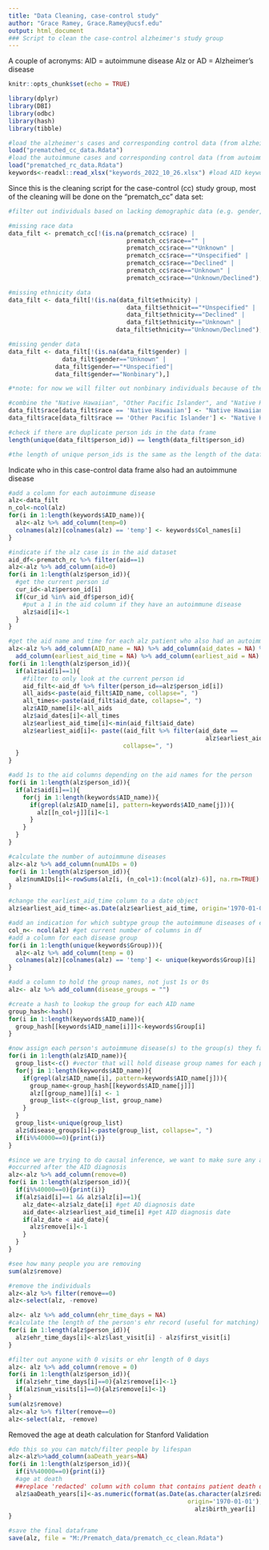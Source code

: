 ---
title: "Data Cleaning, case-control study"
author: "Grace Ramey, Grace.Ramey@ucsf.edu"
output: html_document
### Script to clean the case-control alzheimer's study group
---

A couple of acronyms:
AID = autoimmune disease
Alz or AD = Alzheimer's disease

```{r setup, include=FALSE}
knitr::opts_chunk$set(echo = TRUE)
```

```{r load libraries}
library(dplyr)
library(DBI)
library(odbc)
library(hash)
library(tibble)
```

```{r load data}
#load the alzheimer's cases and corresponding control data (from alzheimer's queries)
load("prematched_cc_data.Rdata")
#load the autoimmune cases and corresponding control data (from autoimmune queries)
load("prematched_rc_data.Rdata")
keywords<-readxl::read_xlsx("keywords_2022_10_26.xlsx") #load AID keywords
```


Since this is the cleaning script for the case-control (cc) study group, most of the cleaning will be done on the "prematch_cc" data set:
```{r clean dfs}
#filter out individuals based on lacking demographic data (e.g. gender, ethnicity, etc.)

#missing race data
data_filt <- prematch_cc[!(is.na(prematch_cc$race) | 
                                 prematch_cc$race=="" |
                                 prematch_cc$race=="*Unknown" |
                                 prematch_cc$race=="*Unspecified" |
                                 prematch_cc$race=="Declined" |
                                 prematch_cc$race=="Unknown" |
                                 prematch_cc$race=="Unknown/Declined"),]

#missing ethnicity data
data_filt <- data_filt[!(is.na(data_filt$ethnicity) | 
                                 data_filt$ethnicit=="*Unspecified" |
                                 data_filt$ethnicity=="Declined" |
                                 data_filt$ethnicity=="Unknown" |
                              data_filt$ethnicity=="Unknown/Declined"),]

#missing gender data
data_filt <- data_filt[!(is.na(data_filt$gender) |
               data_filt$gender=="Unknown" |
             data_filt$gender=="*Unspecified"|
             data_filt$gender=="Nonbinary"),]

#*note: for now we will filter out nonbinary individuals because of the small sample size of this group

#combine the "Native Hawaiian", "Other Pacific Islander", and "Native Hawaiin or Other Pacific Islander" categories
data_filt$race[data_filt$race == 'Native Hawaiian'] <- "Native Hawaiian or Other Pacific Islander"
data_filt$race[data_filt$race == 'Other Pacific Islander'] <- "Native Hawaiian or Other Pacific Islander"
```

```{r check for duplicate person ids}
#check if there are duplicate person ids in the data frame
length(unique(data_filt$person_id)) == length(data_filt$person_id)

#the length of unique person_ids is the same as the length of the dataframe, great! No need to remove any duplicates
```
Indicate who in this case-control data frame also had an autoimmune disease
```{r aid indication}
#add a column for each autoimmune disease
alz<-data_filt
n_col<-ncol(alz)
for(i in 1:length(keywords$AID_name)){
  alz<-alz %>% add_column(temp=0)
  colnames(alz)[colnames(alz) == 'temp'] <- keywords$Col_names[i]
}

#indicate if the alz case is in the aid dataset
aid_df<-prematch_rc %>% filter(aid==1)
alz<-alz %>% add_column(aid=0)
for(i in 1:length(alz$person_id)){
  #get the current person id
  cur_id<-alz$person_id[i]
  if(cur_id %in% aid_df$person_id){
    #put a 1 in the aid column if they have an autoimmune disease
    alz$aid[i]<-1
  }
}

#get the aid name and time for each alz patient who also had an autoimmune disease
alz<-alz %>% add_column(AID_name = NA) %>% add_column(aid_dates = NA) %>% 
  add_column(earliest_aid_time = NA) %>% add_column(earliest_aid = NA)
for(i in 1:length(alz$person_id)){
  if(alz$aid[i]==1){
    #filter to only look at the current person id
    aid_filt<-aid_df %>% filter(person_id==alz$person_id[i])
    all_aids<-paste(aid_filt$AID_name, collapse=", ")
    all_times<-paste(aid_filt$aid_date, collapse=", ")
    alz$AID_name[i]<-all_aids
    alz$aid_dates[i]<-all_times
    alz$earliest_aid_time[i]<-min(aid_filt$aid_date)
    alz$earliest_aid[i]<- paste((aid_filt %>% filter(aid_date ==
                                                       alz$earliest_aid_time[i]))$AID_name,
                                collapse=", ")
  }
}

#add 1s to the aid columns depending on the aid names for the person
for(i in 1:length(alz$person_id)){
  if(alz$aid[i]==1){
    for(j in 1:length(keywords$AID_name)){
      if(grepl(alz$AID_name[i], pattern=keywords$AID_name[j])){
        alz[[n_col+j]][i]<-1
      }
    }
  }
}

#calculate the number of autoimmune diseases
alz<-alz %>% add_column(numAIDs = 0)
for(i in 1:length(alz$person_id)){
  alz$numAIDs[i]<-rowSums(alz[i, (n_col+1):(ncol(alz)-6)], na.rm=TRUE)
}

#change the earliest_aid_time column to a date object
alz$earliest_aid_time<-as.Date(alz$earliest_aid_time, origin='1970-01-01')
```


```{r disease groupings}
#add an indication for which subtype group the autoimmune diseases of each patient fall into
col_n<- ncol(alz) #get current number of columns in df
#add a column for each disease group
for(i in 1:length(unique(keywords$Group))){
  alz<-alz %>% add_column(temp = 0)
  colnames(alz)[colnames(alz) == 'temp'] <- unique(keywords$Group)[i]
}

#add a column to hold the group names, not just 1s or 0s
alz<- alz %>% add_column(disease_groups = "")

#create a hash to lookup the group for each AID name
group_hash<-hash()
for(i in 1:length(keywords$AID_name)){
  group_hash[[keywords$AID_name[i]]]<-keywords$Group[i]
}

#now assign each person's autoimmune disease(s) to the group(s) they fall into
for(i in 1:length(alz$AID_name)){
  group_list<-c() #vector that will hold disease group names for each person
  for(j in 1:length(keywords$AID_name)){
    if(grepl(alz$AID_name[i], pattern=keywords$AID_name[j])){
      group_name<-group_hash[[keywords$AID_name[j]]]
      alz[[group_name]][i] <- 1
      group_list<-c(group_list, group_name)
    }
  }
  group_list<-unique(group_list)
  alz$disease_groups[i]<-paste(group_list, collapse=", ")
  if(i%%40000==0){print(i)}
}
```


```{r AID before ALZ? If so, filter those individuals out}
#since we are trying to do causal inference, we want to make sure any alz cases
#occurred after the AID diagnosis
alz<-alz %>% add_column(remove=0)
for(i in 1:length(alz$person_id)){
  if(i%%40000==0){print(i)}
  if(alz$aid[i]==1 && alz$alz[i]==1){
    alz_date<-alz$alz_date[i] #get AD diagnosis date
    aid_date<-alz$earliest_aid_time[i] #get AID diagnosis date
    if(alz_date < aid_date){
      alz$remove[i]<-1
    }
  }
}

#see how many people you are removing
sum(alz$remove)

#remove the individuals
alz<-alz %>% filter(remove==0)
alz<-select(alz, -remove)

```


```{r calculate some other important metrics for matching and quality control}
alz<- alz %>% add_column(ehr_time_days = NA)
#calculate the length of the person's ehr record (useful for matching)
for(i in 1:length(alz$person_id)){
  alz$ehr_time_days[i]<-alz$last_visit[i] - alz$first_visit[i]
}

#filter out anyone with 0 visits or ehr length of 0 days
alz<- alz %>% add_column(remove = 0)
for(i in 1:length(alz$person_id)){
  if(alz$ehr_time_days[i]==0){alz$remove[i]<-1}
  if(alz$num_visits[i]==0){alz$remove[i]<-1}
}
sum(alz$remove)
alz<-alz %>% filter(remove==0)
alz<-select(alz, -remove)
```

Removed the age at death calculation for Stanford Validation
```{r calculate age at death}
#do this so you can match/filter people by lifespan
alz<-alz%>%add_column(aaDeath_years=NA)
for(i in 1:length(alz$person_id)){
  if(i%%40000==0){print(i)}
  #age at death
  ##replace 'redacted' column with column that contains patient death date information
  alz$aaDeath_years[i]<-as.numeric(format(as.Date(as.character(alz$redacted[i]),
                                                  origin='1970-01-01'), format="%Y")) -
                                                    alz$birth_year[i]
}
```


```{r save the cleaned data}
#save the final dataframe
save(alz, file = "M:/Prematch_data/prematch_cc_clean.Rdata")
```
